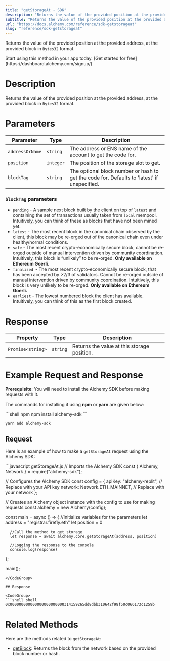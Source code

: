 ```yaml
---
title: "getStorageAt - SDK"
description: "Returns the value of the provided position at the provided address, at the provided block in Bytes32 format."
subtitle: "Returns the value of the provided position at the provided address, at the provided block in Bytes32 format."
url: "https://docs.alchemy.com/reference/sdk-getstorageat"
slug: "reference/sdk-getstorageat"
---
```


Returns the value of the provided position at the provided address, at the provided block in `Bytes32` format.

<Tip title="Don’t have an API key?" icon="star">
  Start using this method in your app today. [Get started for free](https://dashboard.alchemy.com/signup/)
</Tip>

# Description

Returns the value of the provided position at the provided address, at the provided block in `Bytes32` format.

# Parameters

| Parameter       | Type      | Description                                                                                 |
| --------------- | --------- | ------------------------------------------------------------------------------------------- |
| `addressOrName` | `string`  | The address or ENS name of the account to get the code for.                                 |
| `position`      | `integer` | The position of the storage slot to get.                                                    |
| `blockTag`      | `string`  | The optional block number or hash to get the code for. Defaults to 'latest' if unspecified. |

### `blockTag` parameters

* `pending` - A sample next block built by the client on top of `latest` and containing the set of transactions usually taken from `local` mempool. Intuitively, you can think of these as blocks that have not been mined yet.
* `latest` - The most recent block in the canonical chain observed by the client, this block may be re-orged out of the canonical chain even under healthy/normal conditions.
* `safe` - The most recent crypto-economically secure block, cannot be re-orged outside of manual intervention driven by community coordination. Intuitively, this block is “unlikely” to be re-orged. **Only available on Ethereum Goerli**.
* `finalized `- The most recent crypto-economically secure block, that has been accepted by >2/3 of validators. Cannot be re-orged outside of manual intervention driven by community coordination. Intuitively, this block is very unlikely to be re-orged. **Only available on Ethereum Goerli.**
* `earliest` - The lowest numbered block the client has available. Intuitively, you can think of this as the first block created.

# Response

| Property          | Type     | Description                                 |
| ----------------- | -------- | ------------------------------------------- |
| `Promise<string>` | `string` | Returns the value at this storage position. |

# Example Request and Response

**Prerequisite**: You will need to install the Alchemy SDK before making requests with it.

The commands for installing it using **npm** or **yarn** are given below:

<CodeGroup>
  ```shell npm
  npm install alchemy-sdk
  ```

  ```shell yarn
  yarn add alchemy-sdk
  ```
</CodeGroup>

## Request

Here is an example of how to make a `getStorageAt` request using the Alchemy SDK:

<CodeGroup>
  ```javascript getStorageAt.js
  // Imports the Alchemy SDK
  const { Alchemy, Network } = require("alchemy-sdk");

  // Configures the Alchemy SDK
  const config = {
      apiKey: "alchemy-replit", // Replace with your API key
      network: Network.ETH_MAINNET, // Replace with your network
  };

  // Creates an Alchemy object instance with the config to use for making requests
  const alchemy = new Alchemy(config);

  const main = async () => {
      //Initialize variables for the parameters
      let address = "registrar.firefly.eth"
      let position =  0
      
      //Call the method to get storage
      let response = await alchemy.core.getStorageAt(address, position)

      //Logging the response to the console
      console.log(response)
  };

  main();
  ```
</CodeGroup>

## Response

<CodeGroup>
  ```shell shell
  0x000000000000000000000000314159265dd8dbb310642f98f50c066173c1259b
  ```
</CodeGroup>

# Related Methods

Here are the methods related to `getStorageAt`:

* [getBlock](/reference/getblock-sdk): Returns the block from the network based on the provided block number or hash.
